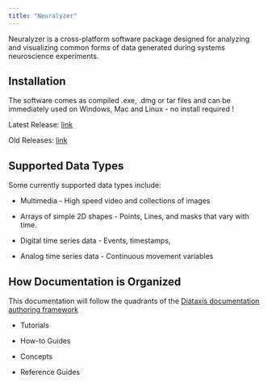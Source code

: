 ```yaml
---
title: "Neuralyzer"
---
```


Neuralyzer is a cross-platform software package designed for analyzing and visualizing common forms of data generated during systems neuroscience experiments.

## Installation

The software comes as compiled .exe, .dmg or tar files and can be immediately used on Windows, Mac and Linux - no install required !

Latest Release: [link](https://github.com/paulmthompson/WhiskerToolbox/releases/latest)

Old Releases: [link](https://github.com/paulmthompson/WhiskerToolbox/releases/)

## Supported Data Types

Some currently supported data types include:

-   Multimedia - High speed video and collections of images

-   Arrays of simple 2D shapes - Points, Lines, and masks that vary with time.

-   Digital time series data - Events, timestamps,

-   Analog time series data - Continuous movement variables

## How Documentation is Organized

This documentation will follow the quadrants of the [Diátaxis documentation authoring framework](https://diataxis.fr/)

-   Tutorials

-   How-to Guides

-   Concepts

-   Reference Guides
